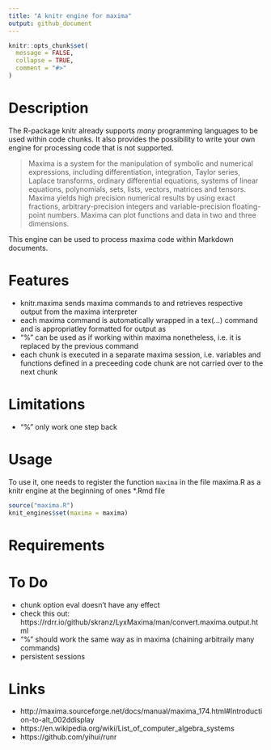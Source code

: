 ```yaml
---
title: "A knitr engine for maxima"
output: github_document
---
```


```r
knitr::opts_chunk$set(
  message = FALSE,
  collapse = TRUE,
  comment = "#>"
)
```

# Description

<!-- README.md is generated from README.Rmd. Please edit that file -->

The R-package knitr already supports *many* programming languages to be used within code chunks. It also provides the possibility to write your own engine for processing code that is not supported. 

>Maxima is a system for the manipulation of symbolic and numerical expressions, including differentiation, integration, Taylor series, Laplace transforms, ordinary differential equations, systems of linear equations, polynomials, sets, lists, vectors, matrices and tensors. Maxima yields high precision numerical results by using exact fractions, arbitrary-precision integers and variable-precision floating-point numbers. Maxima can plot functions and data in two and three dimensions.

This engine can be used to process maxima code within Markdown documents. 

# Features
- knitr.maxima sends maxima commands to and retrieves respective output from the maxima interpreter
- each maxima command is automatically wrapped in a tex(...) command and is appropriatley formatted for output as \LaTeX
- "%" can be used as if working within maxima nonetheless, i.e. it is replaced by the previous command
- each chunk is executed in a separate maxima session, i.e. variables and functions defined in a preceeding code chunk are not carried over to the next chunk 

# Limitations
- "%" only work one step back

# Usage

To use it, one needs to register the function `maxima` in the file maxima.R as a knitr engine at the beginning of ones \*.Rmd file

```r
source("maxima.R")
knit_engines$set(maxima = maxima)
```

# Requirements

# To Do

- chunk option eval doesn't have any effect
- check this out: https://rdrr.io/github/skranz/LyxMaxima/man/convert.maxima.output.html
- "%" should work the same way as in maxima (chaining arbitraily many commands) 
- persistent sessions

# Links
- http://maxima.sourceforge.net/docs/manual/maxima_174.html#Introduction-to-alt_002ddisplay
- https://en.wikipedia.org/wiki/List_of_computer_algebra_systems
- https://github.com/yihui/runr
